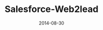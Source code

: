 ---
title: "Salesforce-Web2lead"
date: "2014-08-30"
description: "Salesforce Web2lead framework - sending leads directly into Salesforce CRM with validation"
repo: "https://github.com/jagmitg/Salesforce-Web2lead"
tags: [PHP]
draft: false
---